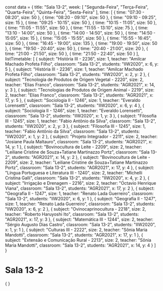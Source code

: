 const data = {
  title: "Sala 13-2",
  week: [
    "Segunda-Feira",
    "Terça-Feira",
    "Quarta-Feira",
    "Quinta-Feira",
    "Sexta-Feira"
  ],
  time: [
    {
      time: "07:30 - 08:20",
      size: 50
    },
    {
      time: "08:20 - 09:10",
      size: 50
    },
    {
      time: "09:10 - 09:25",
      size: 15
    },
    {
      time: "09:25 - 10:15",
      size: 50
    },
    {
      time: "10:15 - 11:05",
      size: 50
    },
    {
      time: "11:05 - 11:55",
      size: 50
    },
    {
      time: "11:55 - 13:10",
      size: 75
    },
    {
      time: "13:10 - 14:00",
      size: 50
    },
    {
      time: "14:00 - 14:50",
      size: 50
    },
    {
      time: "14:50 - 15:05",
      size: 15
    },
    {
      time: "15:05 - 15:55",
      size: 50
    },
    {
      time: "15:55 - 16:45",
      size: 50
    },
    {
      time: "16:45 - 19:00",
      size: 135
    },
    {
      time: "19:00 - 19:50",
      size: 50
    },
    {
      time: "19:50 - 20:40",
      size: 50
    },
    {
      time: "20:40 - 21:00",
      size: 20
    },
    {
      time: "21:00 - 21:50",
      size: 50
    },
    {
      time: "21:50 - 22:40",
      size: 50
    }
  ],
  listTimetable: [
    {
      subject: "História III - 2236",
      size: 1,
      teacher: "Amilcar Machado Profeta Filho",
      classroom: "Sala 13-2",
      students: "IIW2020",
      x: 6,
      y: 5
    },
    {
      subject: "História III - 2236",
      size: 1,
      teacher: "Amilcar Machado Profeta Filho",
      classroom: "Sala 13-2",
      students: "IIW2020",
      x: 2,
      y: 2
    },
    {
      subject: "Tecnologia de Produtos de Origem Vegetal - 2220",
      size: 2,
      teacher: "Elias Franco",
      classroom: "Sala 13-2",
      students: "AGR2021",
      x: 14,
      y: 3
    },
    {
      subject: "Tecnologias de Produtos de Origem Animal - 2219",
      size: 2,
      teacher: "Elias Franco",
      classroom: "Sala 13-2",
      students: "AGR2021",
      x: 17,
      y: 5
    },
    {
      subject: "Sociologia II - 1246",
      size: 1,
      teacher: "Everaldo Lorensetti",
      classroom: "Sala 13-2",
      students: "IIW2020",
      x: 6,
      y: 4
    },
    {
      subject: "Sociologia II - 1246",
      size: 1,
      teacher: "Everaldo Lorensetti",
      classroom: "Sala 13-2",
      students: "IIW2020",
      x: 1,
      y: 3
    },
    {
      subject: "Filosofia III - 1245",
      size: 1,
      teacher: "Fabio Antônio da Silva",
      classroom: "Sala 13-2",
      students: "IIW2020",
      x: 2,
      y: 3
    },
    {
      subject: "Filosofia III - 1245",
      size: 1,
      teacher: "Fabio Antônio da Silva",
      classroom: "Sala 13-2",
      students: "IIW2020",
      x: 1,
      y: 2
    },
    {
      subject: "Projeto Integrador - 2211",
      size: 2,
      teacher: "Josiane Paula Maltauro",
      classroom: "Sala 13-2",
      students: "AGR2021",
      x: 14,
      y: 1
    },
    {
      subject: "Bovinocultura de Leite - 2209",
      size: 2,
      teacher: "Leiliane Cristine de Souza+Tatiane Martinazzo Portz",
      classroom: "Sala 13-2",
      students: "AGR2021",
      x: 14,
      y: 2
    },
    {
      subject: "Bovinocultura de Leite - 2209",
      size: 2,
      teacher: "Leiliane Cristine de Souza+Tatiane Martinazzo Portz",
      classroom: "Sala 13-2",
      students: "AGR2021",
      x: 17,
      y: 4
    },
    {
      subject: "Língua Portuguesa e Literatura III - 1240",
      size: 2,
      teacher: "Michelli Cristina Galli",
      classroom: "Sala 13-2",
      students: "IIW2020",
      x: 4,
      y: 2
    },
    {
      subject: "Irrigação e Drenagem - 2216",
      size: 2,
      teacher: "Octavio Henrique Viana",
      classroom: "Sala 13-2",
      students: "AGR2021",
      x: 17,
      y: 2
    },
    {
      subject: "Geografia II - 1247",
      size: 1,
      teacher: "Renato Lada Guerreiro",
      classroom: "Sala 13-2",
      students: "IIW2020",
      x: 6,
      y: 1
    },
    {
      subject: "Geografia II - 1247",
      size: 1,
      teacher: "Renato Lada Guerreiro",
      classroom: "Sala 13-2",
      students: "IIW2020",
      x: 6,
      y: 2
    },
    {
      subject: "Ovinocaprinocultura - 2218",
      size: 2,
      teacher: "Roberto Haruyoshi Ito",
      classroom: "Sala 13-2",
      students: "AGR2021",
      x: 17,
      y: 3
    },
    {
      subject: "Matemática III - 1244",
      size: 2,
      teacher: "Sérgio Augusto Dias Castro",
      classroom: "Sala 13-2",
      students: "IIW2020",
      x: 1,
      y: 1
    },
    {
      subject: "Culturas III - 2222",
      size: 2,
      teacher: "Sônia Maria Mandotti",
      classroom: "Sala 13-2",
      students: "AGR2021",
      x: 17,
      y: 1
    },
    {
      subject: "Extensão e Comunicação Rural - 2213",
      size: 2,
      teacher: "Sônia Maria Mandotti",
      classroom: "Sala 13-2",
      students: "AGR2021",
      x: 14,
      y: 4
    }
  ]
}

# Sala 13-2

<div>
    {
        <Grid
            title={data.title}
            weekDays={data.week}
            time={data.time}
            listClasses={data.listTimetable}
        />
    }
</div>